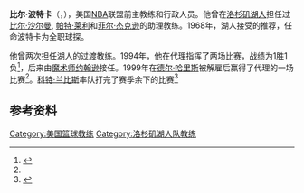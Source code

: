 {{Infobox person
| honorific_prefix          =
| name                      = 比尔·波特卡<br />Bill Bertka
| honorific_suffix          =
| image                     = 
| image_size                =
| alt                       =
| caption                   =
| birth_name                = 
| birth_date                = {{Birth date|1898|09|15}}
| birth_place               = {{USA}}[[俄亥俄州|俄亥俄州]][[阿克伦|阿克伦]]
| death_date                = 
| death_place               =
| death_cause               = 
| resting_place             = 
| resting_place_coordinates = 
| monuments                 =
| residence                 = {{USA}}[[宾夕法尼亚州|宾夕法尼亚州]][[费城|费城]]
| nationality               =
| other_names               = 
| ethnicity                 =
| citizenship               =
| education                 =
| alma_mater                =
| occupation                = 篮球教练
| years_active              = 1981–2003
| employer                  =
| organization              = [[NBA|NBA]]
| agent                     =
| known_for                 = [[洛杉矶湖人|洛杉矶湖人]]
| notable_works             =
| style                     =
| influences                =
| influenced                =
| home_town                 = 
| salary                    =
| net_worth                 =
| height                    = 
| weight                    = 
| television                =
| title                     = 
| term                      = 
| predecessor               =
| successor                 = 
| party                     =
| movement                  =
| opponents                 =
| boards                    =
| religion                  =
| denomination              =
| criminal_charge           =
| criminal_penalty          =
| criminal_status           =
| spouse                    =
| partner                   =
| children                  =
| parents                   =
| relatives                 =
| callsign                  =
| awards                    =
| signature                 =
| signature_alt             =
| signature_size            =
| module                    =
| module2                   =
| module3                   =
| module4                   =
| module5                   =
| module6                   =
| website                   = 
| footnotes                 =
| box_width                 =
}}
'''比尔·波特卡'''（{{lang-en|'''Bill Bertka'''}}，{{bd|1927年|8月8日|catIdx=Bertka, Bill}}），美国[[NBA|NBA]]联盟前主教练和行政人员。他曾在[[洛杉矶湖人|洛杉矶湖人]]担任过[[比尔·沙尔曼|比尔·沙尔曼]], [[帕特·莱利|帕特·莱利]]和[[菲尔·杰克逊|菲尔·杰克逊]]的助理教练。1968年，湖人接受{{link-en|热棍亨得利|Hot_Rod_Hundley}}的推荐，任命波特卡为全职球探。

他曾两次担任湖人的过渡教练。1994年，他在{{link-en|兰迪·芬德|Randy Pfund}}代理指挥了两场比赛，战绩为1胜1负<ref name="Bertka">{{cite web|language=en|url=http://www.basketball-reference.com/coaches/bertkbi99c.html|title=比尔·波特卡执教记录|work=basketball-reference.com|publisher=Sports Reference LLC|accessdate=2008-06-22|archive-date=2021-03-03|archive-url=https://web.archive.org/web/20210303011643/https://www.basketball-reference.com/coaches/bertkbi99c.html|dead-url=no}}</ref>，后来由[[魔术师约翰逊|魔术师约翰逊]]接任。1999年在[[德尔·哈里斯|德尔·哈里斯]]被解雇后赢得了代理的一场比赛<ref name="Bertka"/>。[[科特·兰比斯|科特·兰比斯]]率队打完了赛季余下的比赛<ref>{{cite news |last=Galluzzo |first=Steve |title=Bill Bertka |date=2011-02-12 |newspaper=Los Angeles Times |url=http://projects.latimes.com/lakers/coach/bill-bertka/ |archiveurl=https://www.webcitation.org/62XdXLLN1?url=http://projects.latimes.com/lakers/coach/bill-bertka/ |archivedate=2011-10-19 |deadurl=yes |df= }}</ref>

==参考资料==
{{Reflist}}

{{洛杉矶湖人历任主教练}}

{{Authority control}}
{{DEFAULTSORT:Bertka, Bill}}
[[Category:美国篮球教练|Category:美国篮球教练]]
[[Category:洛杉矶湖人队教练|Category:洛杉矶湖人队教练]]